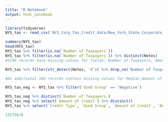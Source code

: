```yaml
---
title: "R Notebook"
output: html_notebook
---
```


```r
library(tidyverse)
NYS_tax <- read_csv('NYS_Corp_Tax_Credit_data/New_York_State_Corporate_Tax_Credits_by_Size_of_Credit_Used__Beginning_Tax_Year_2001.csv')
```

```r
summary(NYS_tax)
head(NYS_tax)
NYS_tax %>% filter(is.na(`Number of Taxpayers`)) 
NYS_tax %>% filter(is.na(`Number of Taxpayers`)) %>% distinct(Notes)
#3146 records have missing values for fields: Number of Taxpayers, Amount of Credit, Percent of Credit, Median Amount of Credit, Mean Amount of Credit due to secrecy laws (Notes section contains /d for all of them). These records will be omitted.
```

```r
NYS_tax %>% filter(str_detect(Notes, 'd')) %>% drop_na('Number of Taxpayers') #%>% distinct(`Number of Taxpayers`)

#An additional 166 records contain missing values for Median Amount of Credit, but report real values for all other fields, thus these will be kept for analysis.
```

```r
NYS_tax_neg <- NYS_tax %>% filter(`Used Group` == 'Negative')

NYS_tax_neg %>% distinct(`Number of Taxpayers`)
NYS_tax_neg %>% select(`Amount of Credit`) %>% distinct()
NYS_tax %>% select(`Credit Type`, `Used Group`, `Amount of Credit`, `Number of Taxpayers`)
```

```r
131756/8
```

